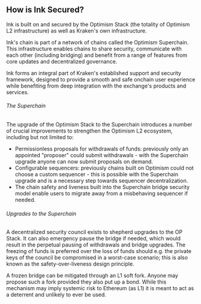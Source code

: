 ## How is Ink Secured?

Ink is built on and secured by the Optimism Stack (the totality of Optimism L2 infrastructure) as well as Kraken's own infrastructure. 

Ink's chain is part of a network of chains called the Optimism Superchain. This infrastructure enables chains to share security, communicate with each other (including bridging) and benefit from a range of features from core updates and decentralized governance. 

Ink forms an integral part of Kraken's established support and security framework, designed to provide a smooth and safe onchain user experience while benefiting from deep integration with the exchange's products and services. 

###### The Superchain
The upgrade of the Optimism Stack to the Superchain introduces a number of crucial improvements to strengthen the Optimism L2 ecosystem, including but not limited to:
- Permissionless proposals for withdrawals of funds: previously only an appointed "proposer" could submit withdrawals - with the Superchain upgrade anyone can now submit proposals on demand. 
- Configurable sequencers: previously chains built on Optimism could not choose a custom sequencer - this is possible with the Superchain upgrade and is a necessary step towards sequencer decentralization. 
- The chain safety and liveness built into the Superchain bridge security model enable users to migrate away from a misbehaving sequencer if needed. 

###### Upgrades to the Superchain
A decentralized security council exists to shepherd upgrades to the OP Stack. It can also emergency pause the bridge if needed, which would result in the perpetual pausing of withdrawals and bridge upgrades. The freezing of funds is preferred over the loss of funds should e.g. the private keys of the council be compromised in a worst-case scenario; this is also known as the safety-over-liveness design principle.

A frozen bridge can be mitigated through an L1 soft fork. Anyone may propose such a fork provided they also put up a bond. While this mechanism may imply systemic risk to Ethereum (as L1) it is meant to act as a deterrent and unlikely to ever be used.  
